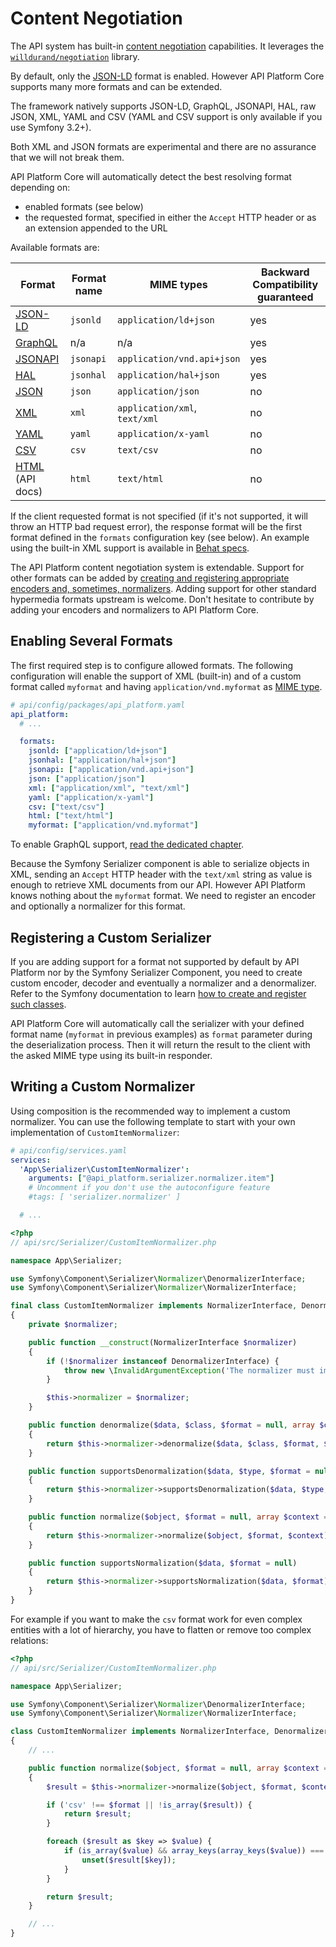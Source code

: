 # Content Negotiation

The API system has built-in [content negotiation](https://en.wikipedia.org/wiki/Content_negotiation) capabilities.
It leverages the [`willdurand/negotiation`](https://github.com/willdurand/Negotiation) library.

By default, only the [JSON-LD](https://json-ld.org) format is enabled. However API Platform Core supports many more formats and can be extended.

The framework natively supports JSON-LD, GraphQL, JSONAPI, HAL, raw JSON, XML, YAML and CSV (YAML and CSV support is only available if you use Symfony 3.2+).

Both XML and JSON formats are experimental and there are no assurance that we will not break them.

API Platform Core will automatically detect the best resolving format depending on:

- enabled formats (see below)
- the requested format, specified in either the `Accept` HTTP header or as an extension appended to the URL

Available formats are:

| Format                                            | Format name | MIME types                    | Backward Compatibility guaranteed |
| ------------------------------------------------- | ----------- | ----------------------------- | --------------------------------- |
| [JSON-LD](https://json-ld.org)                    | `jsonld`    | `application/ld+json`         | yes                               |
| [GraphQL](graphql.md)                             | n/a         | n/a                           | yes                               |
| [JSONAPI](http://jsonapi.org/)                    | `jsonapi`   | `application/vnd.api+json`    | yes                               |
| [HAL](http://stateless.co/hal_specification.html) | `jsonhal`   | `application/hal+json`        | yes                               |
| [JSON](https://www.json.org/)                     | `json`      | `application/json`            | no                                |
| [XML](https://www.w3.org/XML/)                    | `xml`       | `application/xml`, `text/xml` | no                                |
| [YAML](http://yaml.org/)                          | `yaml`      | `application/x-yaml`          | no                                |
| [CSV](https://tools.ietf.org/html/rfc4180)        | `csv`       | `text/csv`                    | no                                |
| [HTML](https://whatwg.org/) (API docs)            | `html`      | `text/html`                   | no                                |

If the client requested format is not specified (if it's not supported, it will throw an HTTP bad request error), the response format will be the first format defined in the `formats` configuration key (see below).
An example using the built-in XML support is available in [Behat specs](https://github.com/api-platform/core/blob/master/features/main/content_negotiation.feature).

The API Platform content negotiation system is extendable. Support for other formats can be added by [creating and registering appropriate encoders and, sometimes, normalizers](https://symfony.com/doc/current/serializer.html#adding-normalizers-and-encoders). Adding support for other
standard hypermedia formats upstream is welcome. Don't hesitate to contribute by adding your encoders and normalizers
to API Platform Core.

## Enabling Several Formats

The first required step is to configure allowed formats. The following configuration will enable the support of XML (built-in)
and of a custom format called `myformat` and having `application/vnd.myformat` as [MIME type](https://en.wikipedia.org/wiki/Media_type).

```yaml
# api/config/packages/api_platform.yaml
api_platform:
  # ...

  formats:
    jsonld: ["application/ld+json"]
    jsonhal: ["application/hal+json"]
    jsonapi: ["application/vnd.api+json"]
    json: ["application/json"]
    xml: ["application/xml", "text/xml"]
    yaml: ["application/x-yaml"]
    csv: ["text/csv"]
    html: ["text/html"]
    myformat: ["application/vnd.myformat"]
```

To enable GraphQL support, [read the dedicated chapter](graphql.md).

Because the Symfony Serializer component is able to serialize objects in XML, sending an `Accept` HTTP header with the
`text/xml` string as value is enough to retrieve XML documents from our API. However API Platform knows nothing about the
`myformat` format. We need to register an encoder and optionally a normalizer for this format.

## Registering a Custom Serializer

If you are adding support for a format not supported by default by API Platform nor by the Symfony Serializer Component,
you need to create custom encoder, decoder and eventually a normalizer and a denormalizer. Refer to the
Symfony documentation to learn [how to create and register such classes](https://symfony.com/doc/current/cookbook/serializer.html#adding-normalizers-and-encoders).

API Platform Core will automatically call the serializer with your defined format name (`myformat` in previous examples)
as `format` parameter during the deserialization process. Then it will return the result to the client with the asked MIME
type using its built-in responder.

## Writing a Custom Normalizer

Using composition is the recommended way to implement a custom normalizer. You can use the following template to start with your
own implementation of `CustomItemNormalizer`:

```yaml
# api/config/services.yaml
services:
  'App\Serializer\CustomItemNormalizer':
    arguments: ["@api_platform.serializer.normalizer.item"]
    # Uncomment if you don't use the autoconfigure feature
    #tags: [ 'serializer.normalizer' ]

  # ...
```

```php
<?php
// api/src/Serializer/CustomItemNormalizer.php

namespace App\Serializer;

use Symfony\Component\Serializer\Normalizer\DenormalizerInterface;
use Symfony\Component\Serializer\Normalizer\NormalizerInterface;

final class CustomItemNormalizer implements NormalizerInterface, DenormalizerInterface
{
    private $normalizer;

    public function __construct(NormalizerInterface $normalizer)
    {
        if (!$normalizer instanceof DenormalizerInterface) {
            throw new \InvalidArgumentException('The normalizer must implement the DenormalizerInterface');
        }

        $this->normalizer = $normalizer;
    }

    public function denormalize($data, $class, $format = null, array $context = [])
    {
        return $this->normalizer->denormalize($data, $class, $format, $context);
    }

    public function supportsDenormalization($data, $type, $format = null)
    {
        return $this->normalizer->supportsDenormalization($data, $type, $format);
    }

    public function normalize($object, $format = null, array $context = [])
    {
        return $this->normalizer->normalize($object, $format, $context);
    }

    public function supportsNormalization($data, $format = null)
    {
        return $this->normalizer->supportsNormalization($data, $format);
    }
}
```

For example if you want to make the `csv` format work for even complex entities with a lot of hierarchy, you have to
flatten or remove too complex relations:

```php
<?php
// api/src/Serializer/CustomItemNormalizer.php

namespace App\Serializer;

use Symfony\Component\Serializer\Normalizer\DenormalizerInterface;
use Symfony\Component\Serializer\Normalizer\NormalizerInterface;

class CustomItemNormalizer implements NormalizerInterface, DenormalizerInterface
{
    // ...

    public function normalize($object, $format = null, array $context = [])
    {
        $result = $this->normalizer->normalize($object, $format, $context);

        if ('csv' !== $format || !is_array($result)) {
            return $result;
        }

        foreach ($result as $key => $value) {
            if (is_array($value) && array_keys(array_keys($value)) === array_keys($value)) {
                unset($result[$key]);
            }
        }

        return $result;
    }

    // ...
}
```
